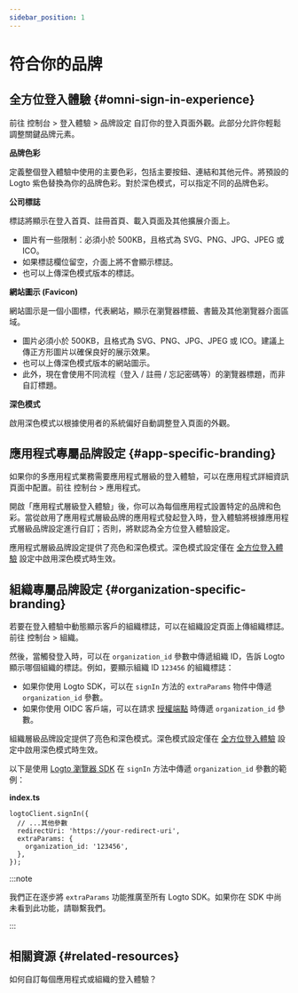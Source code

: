 ```yaml
---
sidebar_position: 1
---
```


# 符合你的品牌

## 全方位登入體驗 \{#omni-sign-in-experience}

前往 <CloudLink to="/sign-in-experience/branding">控制台 > 登入體驗 > 品牌設定</CloudLink> 自訂你的登入頁面外觀。此部分允許你輕鬆調整關鍵品牌元素。

**品牌色彩**

定義整個登入體驗中使用的主要色彩，包括主要按鈕、連結和其他元件。將預設的 Logto 紫色替換為你的品牌色彩。對於深色模式，可以指定不同的品牌色彩。

**公司標誌**

標誌將顯示在登入首頁、註冊首頁、載入頁面及其他擴展介面上。

- 圖片有一些限制：必須小於 500KB，且格式為 SVG、PNG、JPG、JPEG 或 ICO。
- 如果標誌欄位留空，介面上將不會顯示標誌。
- 也可以上傳深色模式版本的標誌。

**網站圖示 (Favicon)**

網站圖示是一個小圖標，代表網站，顯示在瀏覽器標籤、書籤及其他瀏覽器介面區域。

- 圖片必須小於 500KB，且格式為 SVG、PNG、JPG、JPEG 或 ICO。建議上傳正方形圖片以確保良好的展示效果。
- 也可以上傳深色模式版本的網站圖示。
- 此外，現在會使用不同流程（登入 / 註冊 / 忘記密碼等）的瀏覽器標題，而非自訂標題。

**深色模式**

啟用深色模式以根據使用者的系統偏好自動調整登入頁面的外觀。

## 應用程式專屬品牌設定 \{#app-specific-branding}

如果你的多應用程式業務需要應用程式層級的登入體驗，可以在應用程式詳細資訊頁面中配置。前往 <CloudLink to="/applications">控制台 > 應用程式</CloudLink>。

開啟「應用程式層級登入體驗」後，你可以為每個應用程式設置特定的品牌和色彩。當從啟用了應用程式層級品牌的應用程式發起登入時，登入體驗將根據應用程式層級品牌設定進行自訂；否則，將默認為全方位登入體驗設定。

應用程式層級品牌設定提供了亮色和深色模式。深色模式設定僅在 [全方位登入體驗](#omni-sign-in-experience) 設定中啟用深色模式時生效。

## 組織專屬品牌設定 \{#organization-specific-branding}

若要在登入體驗中動態顯示客戶的組織標誌，可以在組織設定頁面上傳組織標誌。前往 <CloudLink to="/organizations">控制台 > 組織</CloudLink>。

然後，當觸發登入時，可以在 `organization_id` 參數中傳遞組織 ID，告訴 Logto 顯示哪個組織的標誌。例如，要顯示組織 ID `123456` 的組織標誌：

- 如果你使用 Logto SDK，可以在 `signIn` 方法的 `extraParams` 物件中傳遞 `organization_id` 參數。
- 如果你使用 OIDC 客戶端，可以在請求 [授權端點](https://openid.net/specs/openid-connect-core-1_0.html#AuthorizationEndpoint) 時傳遞 `organization_id` 參數。

組織層級品牌設定提供了亮色和深色模式。深色模式設定僅在 [全方位登入體驗](#omni-sign-in-experience) 設定中啟用深色模式時生效。

以下是使用 [Logto 瀏覽器 SDK](/quick-starts/vanilla-js/#implement-sign-in-and-sign-out) 在 `signIn` 方法中傳遞 `organization_id` 參數的範例：

**index.ts**

```tsx
logtoClient.signIn({
  // ...其他參數
  redirectUri: 'https://your-redirect-uri',
  extraParams: {
    organization_id: '123456',
  },
});
```

:::note

我們正在逐步將 `extraParams` 功能推廣至所有 Logto SDK。如果你在 SDK 中尚未看到此功能，請聯繫我們。

:::

## 相關資源 \{#related-resources}

<Url href="https://blog.logto.io/organization-and-app-sign-in">
  如何自訂每個應用程式或組織的登入體驗？
</Url>
